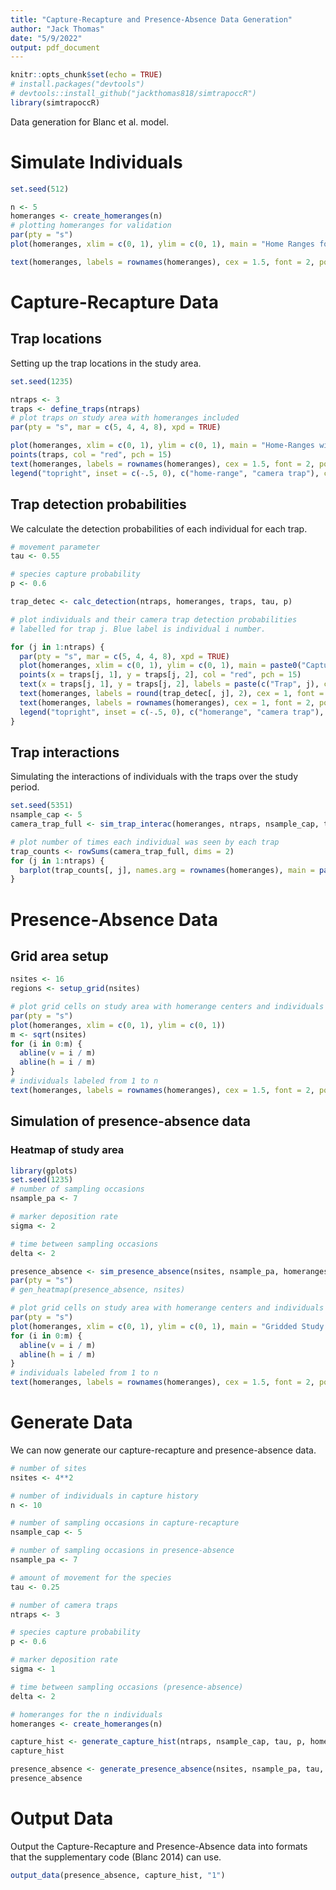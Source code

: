 ```yaml
---
title: "Capture-Recapture and Presence-Absence Data Generation"
author: "Jack Thomas"
date: "5/9/2022"
output: pdf_document
---
```


```r
knitr::opts_chunk$set(echo = TRUE)
# install.packages("devtools")
# devtools::install_github("jackthomas818/simtrapoccR")
library(simtrapoccR)
```

Data generation for Blanc et al. model.

# Simulate Individuals

```r
set.seed(512)

n <- 5
homeranges <- create_homeranges(n)
# plotting homeranges for validation
par(pty = "s")
plot(homeranges, xlim = c(0, 1), ylim = c(0, 1), main = "Home Ranges for Individuals")

text(homeranges, labels = rownames(homeranges), cex = 1.5, font = 2, pos = 3)
```

# Capture-Recapture Data

## Trap locations

Setting up the trap locations in the study area.

```r
set.seed(1235)

ntraps <- 3
traps <- define_traps(ntraps)
# plot traps on study area with homeranges included
par(pty = "s", mar = c(5, 4, 4, 8), xpd = TRUE)

plot(homeranges, xlim = c(0, 1), ylim = c(0, 1), main = "Home-Ranges with Camera Traps Placed")
points(traps, col = "red", pch = 15)
text(homeranges, labels = rownames(homeranges), cex = 1.5, font = 2, pos = 3)
legend("topright", inset = c(-.5, 0), c("home-range", "camera trap"), cex = .8, col = c("black", "red"), pch = c(1, 15))
```

## Trap detection probabilities

We calculate the detection probabilities of each individual for each trap.

```r
# movement parameter
tau <- 0.55

# species capture probability
p <- 0.6

trap_detec <- calc_detection(ntraps, homeranges, traps, tau, p)

# plot individuals and their camera trap detection probabilities
# labelled for trap j. Blue label is individual i number.

for (j in 1:ntraps) {
  par(pty = "s", mar = c(5, 4, 4, 8), xpd = TRUE)
  plot(homeranges, xlim = c(0, 1), ylim = c(0, 1), main = paste0("Capture Probabilities by Trap ", j))
  points(x = traps[j, 1], y = traps[j, 2], col = "red", pch = 15)
  text(x = traps[j, 1], y = traps[j, 2], labels = paste(c("Trap", j), collapse = " "), cex = 1.5, font = 2, pos = 3)
  text(homeranges, labels = round(trap_detec[, j], 2), cex = 1, font = 2, pos = 3)
  text(homeranges, labels = rownames(homeranges), cex = 1, font = 2, pos = 2, col = "blue")
  legend("topright", inset = c(-.5, 0), c("homerange", "camera trap"), cex = .8, col = c("black", "red"), pch = c(1, 15))
}
```

## Trap interactions

Simulating the interactions of individuals with the traps over the study
period. 

```r
set.seed(5351)
nsample_cap <- 5
camera_trap_full <- sim_trap_interac(homeranges, ntraps, nsample_cap, trap_detec)

# plot number of times each individual was seen by each trap
trap_counts <- rowSums(camera_trap_full, dims = 2)
for (j in 1:ntraps) {
  barplot(trap_counts[, j], names.arg = rownames(homeranges), main = paste(c("Trap", j), collapse = " "), xlab = "individual", ylab = "count")
}
```


# Presence-Absence Data

## Grid area setup

```r
nsites <- 16
regions <- setup_grid(nsites)

# plot grid cells on study area with homerange centers and individuals labeled
par(pty = "s")
plot(homeranges, xlim = c(0, 1), ylim = c(0, 1))
m <- sqrt(nsites)
for (i in 0:m) {
  abline(v = i / m)
  abline(h = i / m)
}
# individuals labeled from 1 to n
text(homeranges, labels = rownames(homeranges), cex = 1.5, font = 2, pos = 3)
```

## Simulation of presence-absence data


### Heatmap of study area

```r
library(gplots)
set.seed(1235)
# number of sampling occasions
nsample_pa <- 7

# marker deposition rate
sigma <- 2

# time between sampling occasions
delta <- 2

presence_absence <- sim_presence_absence(nsites, nsample_pa, homeranges, regions, tau, sigma, delta)
par(pty = "s")
# gen_heatmap(presence_absence, nsites)

# plot grid cells on study area with homerange centers and individuals labeled
par(pty = "s")
plot(homeranges, xlim = c(0, 1), ylim = c(0, 1), main = "Gridded Study Area")
for (i in 0:m) {
  abline(v = i / m)
  abline(h = i / m)
}
# individuals labeled from 1 to n
text(homeranges, labels = rownames(homeranges), cex = 1.5, font = 2, pos = 3)
```

# Generate Data

We can now generate our capture-recapture and presence-absence data.

```r
# number of sites
nsites <- 4**2

# number of individuals in capture history
n <- 10

# number of sampling occasions in capture-recapture
nsample_cap <- 5

# number of sampling occasions in presence-absence
nsample_pa <- 7

# amount of movement for the species
tau <- 0.25

# number of camera traps
ntraps <- 3

# species capture probability
p <- 0.6

# marker deposition rate
sigma <- 1

# time between sampling occasions (presence-absence)
delta <- 2

# homeranges for the n individuals
homeranges <- create_homeranges(n)

capture_hist <- generate_capture_hist(ntraps, nsample_cap, tau, p, homeranges)
capture_hist

presence_absence <- generate_presence_absence(nsites, nsample_pa, tau, sigma, delta, homeranges)
presence_absence
```





# Output Data

Output the Capture-Recapture and Presence-Absence data into formats
that the supplementary code (Blanc 2014) can use.

```r
output_data(presence_absence, capture_hist, "1")
```
